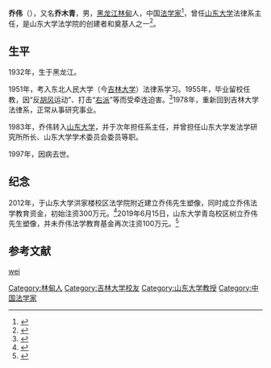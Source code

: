 {{Otheruses|other=名为乔伟的其他人物|乔伟}}
{{TA|zh-hans:乔伟}}
{{Infobox_Person
|name = 乔伟
|image=
|box_width= 
|occupation= 法学家
|period = 
|birth_name=
|other_names = 乔木青
|Sex =男
|birth_date= 
|birth_place= {{CHN}}[[黑龙江省|黑龙江省]][[林甸县|林甸县]]
|death_date= 
|death_place= 
|nationality = {{PRC}}
|residence =
|party = 
|religion =
|spouse = 
|relatives = 
|education= [[东北人民大学|东北人民大学]][[法律|法律]]系（1951年－1955年）
|past = [[山东大学|山东大学]]法律系系主任<br>[[中国法制史研究会|中国法制史研究会]]会长
}}

'''乔伟'''（{{bd|1932年|1月|1997年|9月12日|}}），又名'''乔木青'''，男，[[黑龙江|黑龙江]][[林甸|林甸]]人，中国[[法学家|法学家]]<ref>{{cite journal en |author = 邱远猷 |title= 纪念乔伟教授逝世十周年研究会的发言|journal= 山东大学法律评论 }}</ref>，曾任[[山东大学|山东大学]]法律系主任，是山东大学法学院的创建者和奠基人之一<ref>{{Cite web |url= http://www.law.sdu.edu.cn/header_xygk_index.site?isDto=1&beanName=catalogPageBean&pageIndex=1&typeCode=0206&pageSize=10 |title= 山东大学法学院历史沿革 |access-date= 2013-10-04 |archive-url= https://web.archive.org/web/20131004220503/http://www.law.sdu.edu.cn/header_xygk_index.site?isDto=1&beanName=catalogPageBean&pageIndex=1&typeCode=0206&pageSize=10 |archive-date= 2013-10-04 |dead-url= yes }}</ref>。

== 生平 ==
1932年，生于黑龙江。

1951年，考入东北人民大学（今[[吉林大学|吉林大学]]）法律系学习。1955年，毕业留校任教，因“反[[胡风|胡风]]运动”、打击“[[右派|右派]]”等而受牵连迫害。<ref>{{cite journal en |author = 徐显明 |coauthors= 马建红 |year=2011 |title= 立基于史 不囿于史|journal= 文史哲 |volume=5 |issue= 326|pages=236-245}}</ref>1978年，重新回到吉林大学法律系，正常从事研究事业。

1983年，乔伟转入[[山东大学|山东大学]]，并于次年担任系主任，并曾担任山东大学发法学研究所所长、山东大学学术委员会委员等职。

1997年，因病去世。

== 纪念 ==
2012年，于山东大学洪家楼校区法学院附近建立乔伟先生塑像，同时成立乔伟法学教育资金，初始注资300万元。<ref>{{cite news| title =著名法学家乔伟先生塑像在山东大学落成| publisher =山东大学| date =2012-05-04| url =http://www.view.sdu.edu.cn/new/2012/0504/38462.html| deadurl =yes| archiveurl =https://web.archive.org/web/20131004220331/http://www.view.sdu.edu.cn/new/2012/0504/38462.html| archivedate =2013-10-04| accessdate =2013-10-04}}</ref>2019年6月15日，山东大学青岛校区树立乔伟先生塑像，并未乔伟法学教育基金再次注资100万元。<ref>{{cite news| title =乔伟先生塑像安放仪式在山东大学举行| publisher =山东大学| date =2019-06-15| url =http://www.view.sdu.edu.cn/info/1003/119568.htm| accessdate =2019-06-18| archive-date =2019-06-18| archive-url =https://web.archive.org/web/20190618055648/http://www.view.sdu.edu.cn/info/1003/119568.htm}}</ref>

== 参考文献 ==
{{Reflist}}

{{normdaten}}
{{DEFAULTSORT:qiao wei}}
[[cat:乔姓|wei]]
[[Category:林甸人|Category:林甸人]]
[[Category:吉林大学校友|Category:吉林大学校友]]
[[Category:山东大学教授|Category:山东大学教授]]
[[Category:中国法学家|Category:中国法学家]]